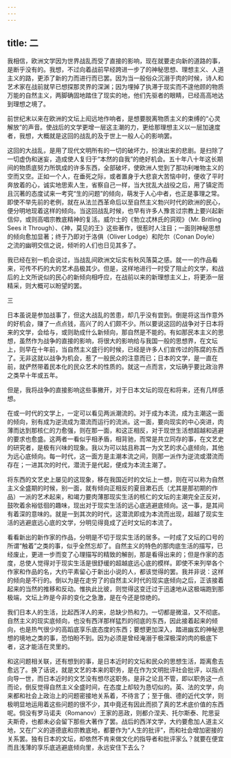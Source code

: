```yaml
---
---
---
```

title: 二
---



我相信，欧洲文学因为世界战乱而受了直接的影响，现在就要走向新的道路的事，是断乎没有的。我想，不过向着战前早经跨进一步了的神秘思想、理想主义、人道主义的路，更添了新的力而进行而已罢。因为当一般俗众沉溺于肉的时候，诗人和艺术家在战前就早已想探那灵界的深渊；因为埋掉了执滞于现实而不遑他顾的物质万能的自然主义，两脚确固地踏住了现实的地，他们先驱者的眼睛，已经高高地达到理想之境了。

前世纪末以来在欧洲的文坛上闳远地作响者，是想要脱离物质主义的束缚的“心灵解放”的声音。使战后的文学更增一层这主潮的力，更给那理想主义以一层加速度者，我想，大概就是这回的战乱的及于世上一般人心的影响罢。

这回的大战乱，是用了现代文明所有的一切的破坏力，扮演出来的悲剧。是扫除了一切虚伪和迷妄，造成使人复归于“本然的自我”的绝好机会。五十年八十年这长期间的物质底努力所筑成的许多东西，全部破坏，使欧洲人觉到了那功利唯物主义的空而又空。正如一个人，在垂死之际，或者置身于大悲哀大苦恼中时，便收了平时奔放着的心，诚实地思索人生，省察自己一样，当大扰乱大战役之后，用了镇定而且沉著的态度试来一考究“生的问题”的倾向，萌发于人心中者，也正是事理之常。即使不举先前的老例，就在从法兰西革命后以至自然主义勃兴时代的欧洲的民心，便分明地现着这样的倾向。当这回战乱时候，也早有许多人豫言过宗教上要兴起新信仰，或则高唱宗教底精神的复活。威尔士的《勃立忒林氏的洞观》（Mr. Britling Sees it Through）、《神，莫见的王》这些著作，很惹时人注目；一面则神秘思想的倾向愈加显著；终于乃即对于洛俱（Oliver Lodge）和陀尔（Conan Doyle）之流的幽明交信之说，倾听的人们也日见其多了。

我已经在别一机会说过，当战乱间欧洲文坛实有秋风落莫之感。就一一的作品看来，可传不朽的大的艺术品极其少。但是，这样地进行一时受了阻止的文学，和战后的上文所说似的民心的新倾向相呼应，在战前以来的新理想主义上，将更添一层精采，则大概可以盼望的罢。

三

日本虽说是参加战事了，但这大战乱的苦患，却几乎没有尝到。倒是将这当作意外的好机会，赚了一点点钱，高兴了的人们颇不少。所以要说这回的战争对于日本将来的文学，会给与，或则助成什么新倾向，那自然是不能的。有如那民本主义的思想，虽然作为战争的直接的影响，将很大的影响给与我国一般的思想界，在文坛上，则早在十年前，当自然主义盛行的时候，已经是许多人们宣传过的陈腐的东西了。无非这就以战争为机会，惹了一般民众的注意而已；日本的文学，是一直在前，就俨然带着民本化的民众艺术的性质的。就这一点而言，文坛确乎要比政治界之类早十年或五年。

但是，我将战争的直接影响这些事撇开，对于日本文坛的现在和将来，还有几样感想。

在或一时代的文学上，一定可以看见两派潮流的。对于成为本流，成为主潮这一面的倾向，别有成为逆流成为潜流而运行的流派。这一面，要向现实的中心突进，肉薄而达到那核仁的力愈强，则在那一面，和这正相反，对于现世生活想超越和逃避的要求也愈盛。这两者一看似乎相矛盾，相背驰，而常是共立同存的事，在文艺史的研究者，是极有兴味的现象。我以为可以姑且称其一为文艺的求心底倾向，其他为远心底倾向。每一时代，这一面方是主潮本流之间，则那一派作为逆流或潜流而存在；一进其次的时代，潜流于是代起，便成为本流主潮了。

将东西的文艺史上屡见的这现象，移在我国近时的文坛上一想，则在可以称为自然主义全盛期的时候，别一面，就有倾向正相反的夏目漱石氏（尤其是那初期的作品）一派的艺术起来，和竭力要肉薄那现实生活的核仁的文坛的主潮完全正反对，鼓吹着余裕低徊的趣味，现出对于现实生活的远心底逃避底倾向。这一事，是其间有着深的意味的。就是一到其次的时代，这潜流即成为本流而出现，超越了现实生活的逃避底远心底的文学，分明见得竟成了近时文坛的本流了。

看看新出的新作家的作品，分明是不切于现实生活的居多。一时成了文坛的口号的所谓“触着”之类的事，似乎全然忘却了。自然主义的特色的那肉底生活的描写，已经废止，更进一步而变了心理描写的精致的解剖，那是看得出来的；但是作家的态度，总使人觉得对于现实生活是很舒缓的超越底远心底的模样。即使不来列举各个作家和作品的名，大约平素留心于新出小说的人，都该觉得的罢。我并非说：这样的倾向是不行的。倒以为是在走穷了的自然主义时代的现实底倾向之后，正该接着起来的当然的推移和反动。惟执此比彼，则觉得这变迁过于迅速地从这极端跑到那极端，文坛上昨是今非的变化之急激，是在今还是惊绝的。

我们日本人的生活，比起西洋人的来，总缺少热和力。一切都是微温，又不彻底。自然主义的现实底倾向，也没有西洋那样猛烈的彻底的东西，因此接着起来的倾向，也是热气很少的高蹈底享乐底态度的东西；要想更加深入，踏进幽玄的神秘思想的境地之类的事，恐怕盼不到。因为必须是曾经淹溺于极深极深的肉的极底下者，这才能活在灵里的。

和这问题相关联，还有想到的事，是日本近时的文坛和民众的思想生活，距离愈去愈远了。换了话说，就是文艺的本来的职务，是在作为文明批评社会批评，以指点向导一世，而日本近时的文艺没有想尽这职务。是非之论且不管，即以职务这一点而论，倒反觉得自然主义全盛时间，在态度上却较为恳切似的。英、法的文学，向来都和社会上政治上的问题密接地关系着，不待言了；至于俄、德的近代文学，则极明显地运用着这些问题的很不少，其中竟还有因此而损了真的艺术底价值的东西呢。倘没有罗马诺夫（Romanov）王家的恶政，则都介涅夫、托尔斯泰、陀思妥夫斯奇，也都未必会留下那些大著作了罢。战后的西洋文学，大约要愈加人道主义地，又在广义的道德底和宗教底地，都要作为“人生的批评”，而和社会增加密接的关系罢。独有日本的文坛，却依然不肯来做文化的指导者和批评家么？就要在便宜而且浅薄的享乐底逃避底倾向里，永远安住下去么？
